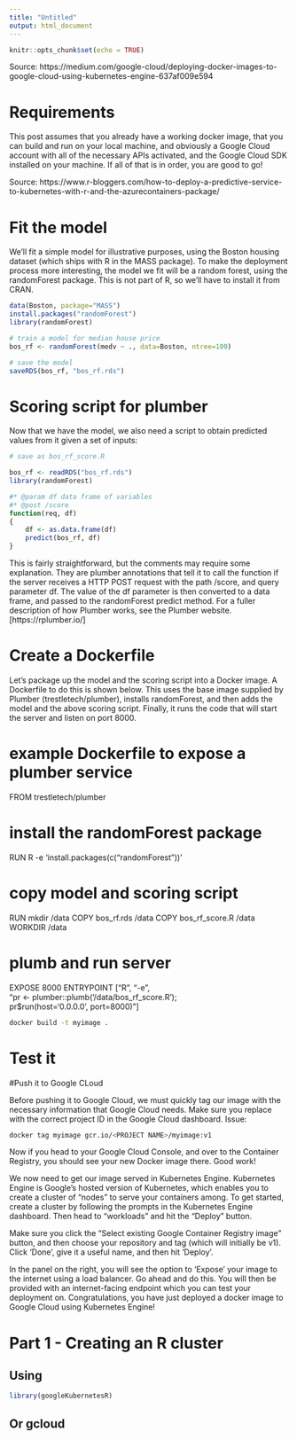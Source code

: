 ```yaml
---
title: "Untitled"
output: html_document
---
```


```r
knitr::opts_chunk$set(echo = TRUE)
```
Source: https://medium.com/google-cloud/deploying-docker-images-to-google-cloud-using-kubernetes-engine-637af009e594

# Requirements
This post assumes that you already have a working docker image, that you can build and run on your local machine, and obviously a Google Cloud account with all of the necessary APIs activated, and the Google Cloud SDK installed on your machine. If all of that is in order, you are good to go!

Source: https://www.r-bloggers.com/how-to-deploy-a-predictive-service-to-kubernetes-with-r-and-the-azurecontainers-package/

# Fit the model
We’ll fit a simple model for illustrative purposes, using the Boston housing dataset (which ships with R in the MASS package). To make the deployment process more interesting, the model we fit will be a random forest, using the randomForest package. This is not part of R, so we’ll have to install it from CRAN.
```r
data(Boston, package="MASS")
install.packages("randomForest")
library(randomForest)

# train a model for median house price
bos_rf <- randomForest(medv ~ ., data=Boston, ntree=100)

# save the model
saveRDS(bos_rf, "bos_rf.rds")
```


# Scoring script for plumber
Now that we have the model, we also need a script to obtain predicted values from it given a set of inputs:
```r
# save as bos_rf_score.R

bos_rf <- readRDS("bos_rf.rds")
library(randomForest)

#* @param df data frame of variables
#* @post /score
function(req, df)
{
    df <- as.data.frame(df)
    predict(bos_rf, df)
}
```


This is fairly straightforward, but the comments may require some explanation. They are plumber annotations that tell it to call the function if the server receives a HTTP POST request with the path /score, and query parameter df. The value of the df parameter is then converted to a data frame, and passed to the randomForest predict method. For a fuller description of how Plumber works, see the Plumber website.[https://rplumber.io/]

# Create a Dockerfile
Let’s package up the model and the scoring script into a Docker image. A Dockerfile to do this is shown below. This uses the base image supplied by Plumber (trestletech/plumber), installs randomForest, and then adds the model and the above scoring script. Finally, it runs the code that will start the server and listen on port 8000.

# example Dockerfile to expose a plumber service

FROM trestletech/plumber

# install the randomForest package
RUN R -e 'install.packages(c("randomForest"))'

# copy model and scoring script
RUN mkdir /data
COPY bos_rf.rds /data
COPY bos_rf_score.R /data
WORKDIR /data

# plumb and run server
EXPOSE 8000
ENTRYPOINT ["R", "-e", \
    "pr <- plumber::plumb('/data/bos_rf_score.R'); \
    pr$run(host='0.0.0.0', port=8000)"]
    
```bash
docker build -t myimage .
```

# Test it

#Push it to Google CLoud

Before pushing it to Google Cloud, we must quickly tag our image with the necessary information that Google Cloud needs. Make sure you replace <PROJECT NAME> with the correct project ID in the Google Cloud dashboard. Issue:
```bash
docker tag myimage gcr.io/<PROJECT NAME>/myimage:v1
```

Now if you head to your Google Cloud Console, and over to the Container Registry, you should see your new Docker image there. Good work!

We now need to get our image served in Kubernetes Engine. Kubernetes Engine is Google’s hosted version of Kubernetes, which enables you to create a cluster of “nodes” to serve your containers among. To get started, create a cluster by following the prompts in the Kubernetes Engine dashboard. Then head to “workloads” and hit the “Deploy” button.

Make sure you click the “Select existing Google Container Registry image” button, and then choose your repository and tag (which will initially be v1). Click ‘Done’, give it a useful name, and then hit ‘Deploy’.

In the panel on the right, you will see the option to ‘Expose’ your image to the internet using a load balancer. Go ahead and do this. You will then be provided with an internet-facing endpoint which you can test your deployment on. Congratulations, you have just deployed a docker image to Google Cloud using Kubernetes Engine!

# Part 1 - Creating an R cluster

## Using
```r
library(googleKubernetesR)
```
## Or gcloud


